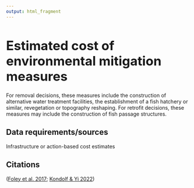 ```yaml
---
output: html_fragment
---
```


<style type="text/css">
  h1{
  font-size: 2.5em;
}
</style>

# Estimated cost of environmental mitigation measures  
For removal decisions, these measures include the construction of alternative water treatment facilities, the establishment of a fish hatchery or similar, revegetation or topography reshaping. For retrofit decisions, these measures may include the construction of fish passage structures.

## Data requirements/sources
Infrastructure or action-based cost estimates 

## Citations
([Foley et al. 2017](https://www.fs.usda.gov/research/treesearch/55282); [Kondolf & Yi 2022](https://doi.org/10.3390/w14091464))